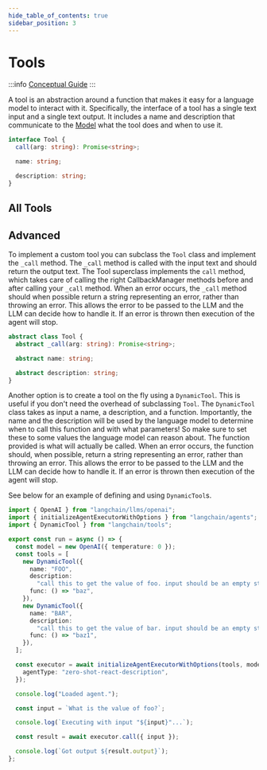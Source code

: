 ```yaml
---
hide_table_of_contents: true
sidebar_position: 3
---
```



# Tools

:::info
[Conceptual Guide](https://docs.langchain.com/docs/components/agents/tool)
:::

A tool is an abstraction around a function that makes it easy for a language model to interact with it. Specifically, the interface of a tool has a single text input and a single text output. It includes a name and description that communicate to the [Model](../../models/) what the tool does and when to use it.

```typescript
interface Tool {
  call(arg: string): Promise<string>;

  name: string;

  description: string;
}
```

## All Tools

<DocCardList />

## Advanced

To implement a custom tool you can subclass the `Tool` class and implement the `_call` method. The `_call` method is called with the input text and should return the output text. The Tool superclass implements the `call` method, which takes care of calling the right CallbackManager methods before and after calling your `_call` method. When an error occurs, the `_call` method should when possible return a string representing an error, rather than throwing an error. This allows the error to be passed to the LLM and the LLM can decide how to handle it. If an error is thrown then execution of the agent will stop.

```typescript
abstract class Tool {
  abstract _call(arg: string): Promise<string>;

  abstract name: string;

  abstract description: string;
}
```

Another option is to create a tool on the fly using a `DynamicTool`. This is useful if you don't need the overhead of subclassing `Tool`.
The `DynamicTool` class takes as input a name, a description, and a function. Importantly, the name and the description will be used by the language model to determine when to call this function and with what parameters! So make sure to set these to some values the language model can reason about. The function provided is what will actually be called. When an error occurs, the function should, when possible, return a string representing an error, rather than throwing an error. This allows the error to be passed to the LLM and the LLM can decide how to handle it. If an error is thrown then execution of the agent will stop.

See below for an example of defining and using `DynamicTool`s.

```typescript
import { OpenAI } from "langchain/llms/openai";
import { initializeAgentExecutorWithOptions } from "langchain/agents";
import { DynamicTool } from "langchain/tools";

export const run = async () => {
  const model = new OpenAI({ temperature: 0 });
  const tools = [
    new DynamicTool({
      name: "FOO",
      description:
        "call this to get the value of foo. input should be an empty string.",
      func: () => "baz",
    }),
    new DynamicTool({
      name: "BAR",
      description:
        "call this to get the value of bar. input should be an empty string.",
      func: () => "baz1",
    }),
  ];

  const executor = await initializeAgentExecutorWithOptions(tools, model, {
    agentType: "zero-shot-react-description",
  });

  console.log("Loaded agent.");

  const input = `What is the value of foo?`;

  console.log(`Executing with input "${input}"...`);

  const result = await executor.call({ input });

  console.log(`Got output ${result.output}`);
};
```
